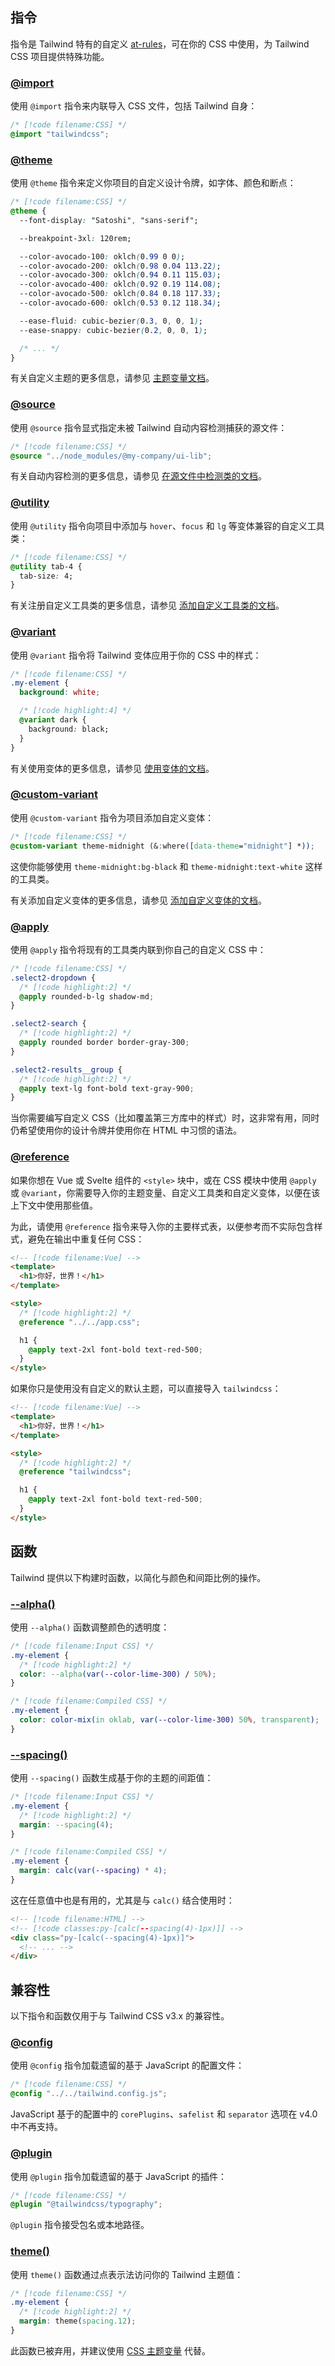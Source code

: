 

## 指令

指令是 Tailwind 特有的自定义 [at-rules](https://developer.mozilla.org/zh-CN/docs/Web/CSS/At-rule)，可在你的 CSS 中使用，为 Tailwind CSS 项目提供特殊功能。

<h3 id="import-directive">
  <a href="#import-directive">@import</a>
</h3>

使用 `@import` 指令来内联导入 CSS 文件，包括 Tailwind 自身：

```css
/* [!code filename:CSS] */
@import "tailwindcss";
```

<h3 id="theme-directive">
  <a href="#theme-directive">@theme</a>
</h3>

使用 `@theme` 指令来定义你项目的自定义设计令牌，如字体、颜色和断点：

```css
/* [!code filename:CSS] */
@theme {
  --font-display: "Satoshi", "sans-serif";

  --breakpoint-3xl: 120rem;

  --color-avocado-100: oklch(0.99 0 0);
  --color-avocado-200: oklch(0.98 0.04 113.22);
  --color-avocado-300: oklch(0.94 0.11 115.03);
  --color-avocado-400: oklch(0.92 0.19 114.08);
  --color-avocado-500: oklch(0.84 0.18 117.33);
  --color-avocado-600: oklch(0.53 0.12 118.34);

  --ease-fluid: cubic-bezier(0.3, 0, 0, 1);
  --ease-snappy: cubic-bezier(0.2, 0, 0, 1);

  /* ... */
}
```

有关自定义主题的更多信息，请参见 [主题变量文档](/docs/theme)。

<h3 id="source-directive">
  <a href="#source-directive">@source</a>
</h3>

使用 `@source` 指令显式指定未被 Tailwind 自动内容检测捕获的源文件：

```css
/* [!code filename:CSS] */
@source "../node_modules/@my-company/ui-lib";
```

有关自动内容检测的更多信息，请参见 [在源文件中检测类的文档](/docs/detecting-classes-in-source-files)。

<h3 id="utility-directive">
  <a href="#utility-directive">@utility</a>
</h3>

使用 `@utility` 指令向项目中添加与 `hover`、`focus` 和 `lg` 等变体兼容的自定义工具类：

```css
/* [!code filename:CSS] */
@utility tab-4 {
  tab-size: 4;
}
```

有关注册自定义工具类的更多信息，请参见 [添加自定义工具类的文档](/docs/adding-custom-styles#adding-custom-utilities)。

<h3 id="variant-directive">
  <a href="#variant-directive">@variant</a>
</h3>

使用 `@variant` 指令将 Tailwind 变体应用于你的 CSS 中的样式：

```css
/* [!code filename:CSS] */
.my-element {
  background: white;

  /* [!code highlight:4] */
  @variant dark {
    background: black;
  }
}
```

有关使用变体的更多信息，请参见 [使用变体的文档](/docs/adding-custom-styles#using-variants)。

<h3 id="custom-variant-directive">
  <a href="#custom-variant-directive">@custom-variant</a>
</h3>

使用 `@custom-variant` 指令为项目添加自定义变体：

```css
/* [!code filename:CSS] */
@custom-variant theme-midnight (&:where([data-theme="midnight"] *));
```

这使你能够使用 `theme-midnight:bg-black` 和 `theme-midnight:text-white` 这样的工具类。

有关添加自定义变体的更多信息，请参见 [添加自定义变体的文档](/docs/adding-custom-styles#adding-custom-variants)。

<h3 id="apply-directive">
  <a href="#apply-directive">@apply</a>
</h3>

使用 `@apply` 指令将现有的工具类内联到你自己的自定义 CSS 中：

```css
/* [!code filename:CSS] */
.select2-dropdown {
  /* [!code highlight:2] */
  @apply rounded-b-lg shadow-md;
}

.select2-search {
  /* [!code highlight:2] */
  @apply rounded border border-gray-300;
}

.select2-results__group {
  /* [!code highlight:2] */
  @apply text-lg font-bold text-gray-900;
}
```

当你需要编写自定义 CSS（比如覆盖第三方库中的样式）时，这非常有用，同时仍希望使用你的设计令牌并使用你在 HTML 中习惯的语法。

<h3 id="reference-directive">
  <a href="#reference-directive">@reference</a>
</h3>

如果你想在 Vue 或 Svelte 组件的 `<style>` 块中，或在 CSS 模块中使用 `@apply` 或 `@variant`，你需要导入你的主题变量、自定义工具类和自定义变体，以便在该上下文中使用那些值。

为此，请使用 `@reference` 指令来导入你的主要样式表，以便参考而不实际包含样式，避免在输出中重复任何 CSS：

```html
<!-- [!code filename:Vue] -->
<template>
  <h1>你好，世界！</h1>
</template>

<style>
  /* [!code highlight:2] */
  @reference "../../app.css";

  h1 {
    @apply text-2xl font-bold text-red-500;
  }
</style>
```

如果你只是使用没有自定义的默认主题，可以直接导入 `tailwindcss`：

```html
<!-- [!code filename:Vue] -->
<template>
  <h1>你好，世界！</h1>
</template>

<style>
  /* [!code highlight:2] */
  @reference "tailwindcss";

  h1 {
    @apply text-2xl font-bold text-red-500;
  }
</style>
```

## 函数

Tailwind 提供以下构建时函数，以简化与颜色和间距比例的操作。

<h3 id="alpha-function">
  <a href="#alpha-function">--alpha()</a>
</h3>

使用 `--alpha()` 函数调整颜色的透明度：

<CodeExampleStack>

```css
/* [!code filename:Input CSS] */
.my-element {
  /* [!code highlight:2] */
  color: --alpha(var(--color-lime-300) / 50%);
}
```

```css
/* [!code filename:Compiled CSS] */
.my-element {
  color: color-mix(in oklab, var(--color-lime-300) 50%, transparent);
}
```

</CodeExampleStack>

<h3 id="spacing-function">
  <a href="#spacing-function">--spacing()</a>
</h3>

使用 `--spacing()` 函数生成基于你的主题的间距值：

<CodeExampleStack>

```css
/* [!code filename:Input CSS] */
.my-element {
  /* [!code highlight:2] */
  margin: --spacing(4);
}
```

```css
/* [!code filename:Compiled CSS] */
.my-element {
  margin: calc(var(--spacing) * 4);
}
```

</CodeExampleStack>

这在任意值中也是有用的，尤其是与 `calc()` 结合使用时：

```html
<!-- [!code filename:HTML] -->
<!-- [!code classes:py-[calc(--spacing(4)-1px)]] -->
<div class="py-[calc(--spacing(4)-1px)]">
  <!-- ... -->
</div>
```

## 兼容性

以下指令和函数仅用于与 Tailwind CSS v3.x 的兼容性。

<h3 id="config-directive">
  <a href="#config-directive">@config</a>
</h3>

使用 `@config` 指令加载遗留的基于 JavaScript 的配置文件：

```css
/* [!code filename:CSS] */
@config "../../tailwind.config.js";
```

JavaScript 基于的配置中的 `corePlugins`、`safelist` 和 `separator` 选项在 v4.0 中不再支持。

<h3 id="plugin-directive">
  <a href="#plugin-directive">@plugin</a>
</h3>

使用 `@plugin` 指令加载遗留的基于 JavaScript 的插件：

```css
/* [!code filename:CSS] */
@plugin "@tailwindcss/typography";
```

`@plugin` 指令接受包名或本地路径。

<h3 id="theme-function">
  <a href="#theme-function">theme()</a>
</h3>

使用 `theme()` 函数通过点表示法访问你的 Tailwind 主题值：

```css
/* [!code filename:CSS] */
.my-element {
  /* [!code highlight:2] */
  margin: theme(spacing.12);
}
```

此函数已被弃用，并建议使用 [CSS 主题变量](/docs/theme#using-your-theme-variables) 代替。